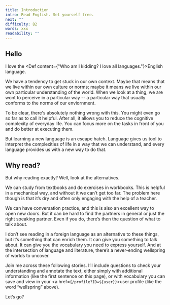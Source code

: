 ```yaml
---
title: Introduction
intro: Read English. Set yourself free.
next: ""
difficulty: B2
words: xxx
readability: ""
---
```


## Hello

I love the <Def content={"Who am I kidding? I love all languages."}>English language</Def>.

We have a tendency to get stuck in our own context. Maybe that means that we live within our own culture or norms; maybe it means we live within our own particular understanding of the world. When we look at a thing, we are wont to perceive in a particular way -- a particular way that usually conforms to the norms of our enviornment.

To be clear, there's absolutely nothing wrong with this. You might even go so far as to call it helpful. After all, it allows you to reduce the cognitive complexity of everyday life. You can focus more on the tasks in front of you and do better at executing them.

But learning a new language is an escape hatch. Language gives us tool to interpret the complexities of life in a way that we can understand, and every language provides us with a new way to do that.

## Why read?

But why reading exactly? Well, look at the alternatives.

We can study from textbooks and do exercises in workbooks. This is helpful in a mechanical way, and without it we can’t get too far. The problem here though is that it’s dry and often only engaging with the help of a teacher.

We can have conversation practice, and this is also an excellent way to open new doors. But it can be hard to find the partners in general or just the right speaking partner. Even if you do, there’s then the question of what to talk about.

I don’t see reading in a foreign language as an alternative to these things, but it’s something that can enrich them. It can give you something to talk about. It can give you the vocabulary you need to express yourself. And at the intersection of language and literature, there’s a never-ending <Def content="an original and plentiful source" user={user} location={path}>wellspring</Def> of worlds to uncover.

Join me across these following stories. I’ll include questions to check your understanding and annotate the text, either simply with additional information (like the first sentence on this page), or with vocabulary you can save and view in your <a href={`/profile?ID=${user}`}>user profile</a> (like the word “wellspring” above).

Let’s go?
